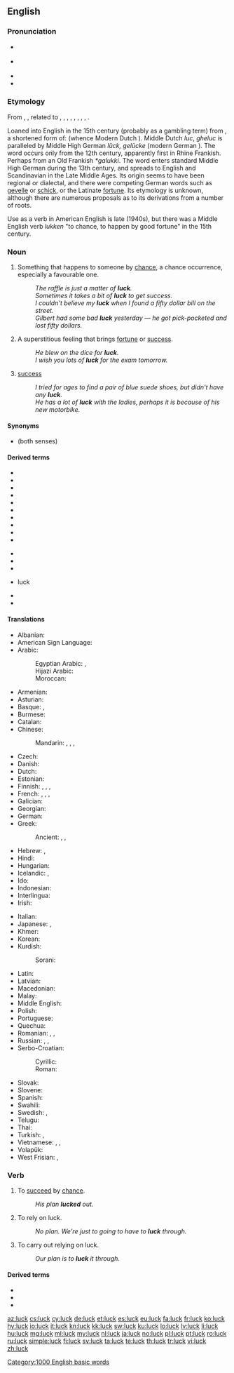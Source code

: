 {{also|Luck}}
==English==

===Pronunciation===
* {{a|UK}} {{IPA|/lʌk/|[lɐk]|lang=en}}
* {{a|US}} {{IPA|/lʌk/|lang=en}}
* {{audio|en-us-luck.ogg|Audio (US)|lang=en}}
* {{rhymes|ʌk|lang=en}}

===Etymology===
From {{etyl|enm|en}} {{m|enm|luk}}, {{m|enm|lukke}}, related to {{etyl|ofs|-}} {{m|ofs|luk||luck}}, {{etyl|fy|-}} {{m|fy|gelok||luck}}, {{etyl|stq|-}} {{m|stq|Gluk||luck}}, {{etyl|nl|-}} {{m|nl|geluk||luck, happiness}}, {{etyl|nds|-}} {{m|nds|luk||luck}}, {{etyl|de|-}} {{m|de|Glück||luck, good fortune, happiness}}, {{etyl|da|-}} {{m|da|lykke||luck}}, {{etyl|sv|-}} {{m|sv|lycka||luck}}, {{etyl|is|-}} {{m|is|lukka||luck}}.

Loaned into English in the 15th century (probably as a gambling term) from {{etyl|dum|en}} {{m|dum|luc}}, a shortened form of: {{m|dum|gheluc||good fortune}} (whence Modern Dutch {{m|nl|geluk}}).
Middle Dutch ''luc'', ''gheluc'' is paralleled by Middle High German ''lück, gelücke'' (modern German {{m|de|Glück}}). The word occurs only from the 12th century, apparently first in Rhine Frankish. Perhaps from an Old Frankish ''*galukki''. The word enters standard Middle High German during the 13th century, and spreads to English and Scandinavian in the Late Middle Ages. Its origin seems to have been regional or dialectal, and there were competing German words such as [[gevelle]] or [[schick]], or the Latinate [[fortune]]. Its etymology is unknown, although there are numerous proposals as to its derivations from a number of roots.

Use as a verb in American English is late (1940s), but there was a Middle English verb ''lukken'' "to chance, to happen by good fortune" in the 15th century.

===Noun===
{{en-noun|-|s}}

# Something that happens to someone by [[chance]], a chance occurrence, especially a favourable one.
#: ''The raffle is just a matter of '''luck'''.''
#: ''Sometimes it takes a bit of '''luck''' to get success.''
#: ''I couldn't believe my '''luck''' when I found a fifty dollar bill on the street.''
#: ''Gilbert had some bad '''luck''' yesterday — he got pick-pocketed and lost fifty dollars.''
# A superstitious feeling that brings [[fortune]] or [[success]].
#: ''He blew on the dice for '''luck'''.''
#: ''I wish you lots of '''luck''' for the exam tomorrow.''
# [[success]]
#: ''I tried for ages to find a pair of blue suede shoes, but didn't have any '''luck'''.''
#: ''He has a lot of '''luck''' with the ladies, perhaps it is because of his new motorbike.''

====Synonyms====
* {{l|en|fortune}} (both senses)

====Derived terms====
{{rel-top|terms derived from luck (noun)}}
* {{l|en|bad luck}}
* {{l|en|down on one's luck}}
* {{l|en|good luck}}
* {{l|en|luckless}}
* {{l|en|lucky}}
* {{l|en|lucky break}}
* {{l|en|luck out}}
* {{l|en|luck of the draw}}
* {{l|en|luck of the Irish}}
* {{l|en|luck upon}}
{{rel-mid}}
* {{l|en|push one's luck}}
* {{l|en|ride one's luck}}
* {{l|en|run of bad luck}}
* {{l|en|sheer}} luck
* {{l|en|streak of good luck}}
* {{l|en|with any luck}}
{{rel-bottom}}

====Translations====
{{trans-top|something that happens to someone by chance}}
* Albanian: {{t|sq|fat}}
* American Sign Language: {{t|ase|Open8@Chin-PalmBack Open8@NearSideChinhigh-PalmForward}}
* Arabic: {{t|ar|حَظّ}}
*: Egyptian Arabic: {{t|arz|حظ|m|tr=ḥaẓẓ|sc=Arab}}, {{t|arz|بخت|tr=baxt}}
*: Hijazi Arabic: {{t|acw|حَظ|m|tr=ḥaẓ|sc=Arab}}
*: Moroccan: {{t|ary|زهر|tr=zhr}}
* Armenian: {{t+|hy|բախտ}}
* Asturian: {{t|ast|suerte|f}}
* Basque: {{t|eu|zori}}, {{t+|eu|adur}}
* Burmese: {{t-needed|my}}
* Catalan: {{t+|ca|sort|f}}
* Chinese:
*: Mandarin: {{t+|cmn|運氣|sc=Hani}}, {{t+|cmn|运气|tr=yùnqi|sc=Hani}}, {{t|cmn|時運|sc=Hani}}, {{t+|cmn|时运|tr=shíyùn|sc=Hani}}
* Czech: {{t+|cs|štěstí|n}}
* Danish: {{t+|da|held|n}}
* Dutch: {{t+|nl|geluk|n}}
* Estonian: {{t+|et|õnn}}
* Finnish: {{t+|fi|onni}}, {{t+|fi|tuuri}}, {{qualifier|slang}} {{t+|fi|munkki}}, {{t+|fi|säkä}}
* French: {{t+|fr|chance|f}}, {{t+|fr|veine|f}} {{qualifier|familiar}}, {{t+|fr|bol|m}} {{qualifier|informal}}, {{t+|fr|cul|m}} {{qualifier|vulgar}}
* Galician: {{t|gl|sorte|f}}
* Georgian: {{t-needed|ka}}
* German: {{t+|de|Glück|n}}
* Greek: {{t+|el|τύχη|f}}
*: Ancient: {{t|grc|τύχη|f}}, {{t|grc|εὐτυχία|f}}, {{t|grc|εὐτύχημα|n}}
* Hebrew: {{t+|he|מזל|m|tr=mazál}}, {{t+|he|גד|m|tr=gad}}
* Hindi: {{t|hi|भाग्य|m|tr=bhaagya|sc=Deva}}
* Hungarian: {{t+|hu|szerencse}}
* Icelandic: {{t|is|heppni|f}}, {{t|is|lukka|f}}
* Ido: {{t+|io|chanco}}
* Indonesian: {{t+|id|keberuntungan}}
* Interlingua: {{t|ia|sorte}}
* Irish: {{t+|ga|ádh|m}}
{{trans-mid}}
* Italian: {{t+|it|fortuna|f}}
* Japanese: {{t+|ja|運|tr=うん, un}}, {{t|ja|運勢|tr=うんせい, unsei}}
* Khmer: {{t+|km|សំណាង|tr=sɑmnaaŋ|sc=Khmr}}
* Korean: {{t+|ko|운|tr=un}}
* Kurdish:
*: Sorani: {{t+|ku|به‌خت|tr=bext|sc=ku-Arab}}
* Latin: {{t|la|fortūna|f}}
* Latvian: {{t|lv|veiksme|f}}
* Macedonian: {{t|mk|среќа|f|tr=sréḱa}}
* Malay: {{t|ms|tuah}}
* Middle English: {{t-needed|enm}}
* Polish: {{t+|pl|szczęście|n}}
* Portuguese: {{t+|pt|sorte|f}}
* Quechua: {{t|qu|ataw}}
* Romanian: {{t+|ro|noroc|n}}, {{t+|ro|șansă|f}}, {{t+|ro|soartă}}
* Russian: {{t+|ru|уда́ча|f}}, {{t+|ru|везе́ние|n}}, {{t+|ru|сча́стье|n}}
* Serbo-Croatian:
*: Cyrillic: {{t|sh|срећа|f}}
*: Roman: {{t+|sh|sreća|f}}
* Slovak: {{t|sk|šťastie|n}}
* Slovene: {{t+|sl|sreča|f}}
* Spanish: {{t+|es|suerte|f}}
* Swahili: {{t+|sw|bahati}}
* Swedish: {{t+|sv|lycka}}, {{t+|sv|tur}}
* Telugu: {{t+|te|అదృష్టం|tr=adrushtam|sc=Telu}}
* Thai: {{t+|th|โชค|tr=chôhk|sc=Thai}}
* Turkish: {{t+|tr|uğur}}, {{t+|tr|şans}}
* Vietnamese: {{t+|vi|may mắn}}, {{t|vi|vận may}}, {{t+|vi|vận}}
* Volapük: {{t+|vo|läb}}
* West Frisian: {{t|fy|lok|n}}, {{t|fy|gelok|n}}
{{trans-bottom}}

===Verb===
{{en-verb}}

# {{label|en|intransitive}} To [[succeed]] by [[chance]].
#: ''His plan '''lucked''' out.''
# {{label|en|intransitive}} To rely on luck.
#: ''No plan. We're just to going to have to '''luck''' through.''
# {{label|en|transitive}} To carry out relying on luck.
#: ''Our plan is to '''luck''' it through.''

====Derived terms====
* {{l|en|luck in}}
* {{l|en|luck out}}
* {{l|en|luck through}}

[[Category:1000 English basic words]]

[[az:luck]]
[[cs:luck]]
[[cy:luck]]
[[de:luck]]
[[et:luck]]
[[es:luck]]
[[eu:luck]]
[[fa:luck]]
[[fr:luck]]
[[ko:luck]]
[[hy:luck]]
[[io:luck]]
[[it:luck]]
[[kn:luck]]
[[kk:luck]]
[[sw:luck]]
[[ku:luck]]
[[lo:luck]]
[[lv:luck]]
[[li:luck]]
[[hu:luck]]
[[mg:luck]]
[[ml:luck]]
[[my:luck]]
[[nl:luck]]
[[ja:luck]]
[[no:luck]]
[[pl:luck]]
[[pt:luck]]
[[ro:luck]]
[[ru:luck]]
[[simple:luck]]
[[fi:luck]]
[[sv:luck]]
[[ta:luck]]
[[te:luck]]
[[th:luck]]
[[tr:luck]]
[[vi:luck]]
[[zh:luck]]